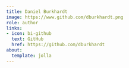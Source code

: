 ```yaml
---
title: Daniel Burkhardt
image: https://www.github.com/dburkhardt.png
role: author
links:
- icon: bi-github
  text: GitHub
  href: https://github.com/dburkhardt
about:
  template: jolla
---
```



